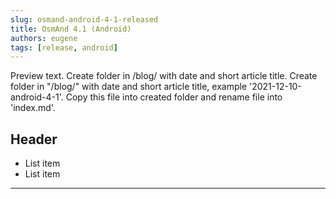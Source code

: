```yaml
---
slug: osmand-android-4-1-released
title: OsmAnd 4.1 (Android)
authors: eugene
tags: [release, android]
---
```


Preview text.
Create folder in /blog/ with date and short article title.
Create folder in "/blog/" with date and short article title, example '2021-12-10-android-4-1'.
Copy this file into created folder and rename file into 'index.md'.

<!--truncate-->

<Translate android="yes" id="configure_profile" />

## Header
* List item
* List item


_________________________________________________

<LinksSocial/>
<LinksTelegram/>
<AndroidStore/>